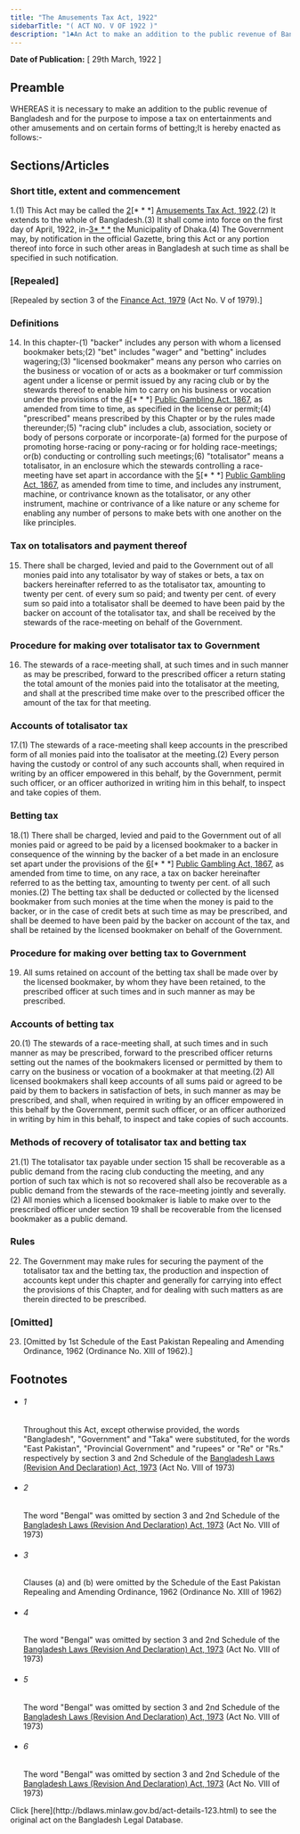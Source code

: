 ```yaml
---
title: "The Amusements Tax Act, 1922"
sidebarTitle: "( ACT NO. V OF 1922 )"
description: "1♣An Act to make an addition to the public revenue of Bangladesh and for that purpose to impose a tax on entertainments and other amusements and on certain forms of betting."
---
```


**Date of Publication:** [ 29th March, 1922 ]

## Preamble

WHEREAS it is necessary to make an addition to the public revenue of Bangladesh and for the purpose to impose a tax on entertainments and other amusements and on certain forms of betting;It is hereby enacted as follows:-

## Sections/Articles

### Short title, extent and commencement

1.(1) This Act may be called the [2](1)[\* \* \*] [Amusements Tax Act, 1922](/laws/volume-7/act-123 "Amusements Tax Act, 1922").(2) It extends to the whole of Bangladesh.(3) It shall come into force on the first day of April, 1922, in-[3](2)[\* \* \*](c) the Municipality of Dhaka.(4) The Government may, by notification in the official Gazette, bring this Act or any portion thereof into force in such other areas in Bangladesh at such time as shall be specified in such notification.

### [Repealed]

[Repealed by section 3 of the [Finance Act, 1979](/laws/volume-21/act-584 "Finance Act, 1979") (Act No. V of 1979).]

### Definitions

14. In this chapter-(1) "backer" includes any person with whom a licensed bookmaker bets;(2) "bet" includes "wager" and "betting" includes wagering;(3) "licensed bookmaker" means any person who carries on the business or vocation of or acts as a bookmaker or turf commission agent under a license or permit issued by any racing club or by the stewards thereof to enable him to carry on his business or vocation under the provisions of the [4](1)[\* \* \*] [Public Gambling Act, 1867](/laws/volume-1/act-16 "Public Gambling Act, 1867"), as amended from time to time, as specified in the license or permit;(4) "prescribed" means prescribed by this Chapter or by the rules made thereunder;(5) "racing club" includes a club, association, society or body of persons corporate or incorporate-(a) formed for the purpose of promoting horse-racing or pony-racing or for holding race-meetings; or(b) conducting or controlling such meetings;(6) "totalisator" means a totalisator, in an enclosure which the stewards controlling a race-meeting have set apart in accordance with the [5](2)[\* \* \*] [Public Gambling Act, 1867](/laws/volume-1/act-16 "Public Gambling Act, 1867"), as amended from time to time, and includes any instrument, machine, or contrivance known as the totalisator, or any other instrument, machine or contrivance of a like nature or any scheme for enabling any number of persons to make bets with one another on the like principles.

### Tax on totalisators and payment thereof

15. There shall be charged, levied and paid to the Government out of all monies paid into any totalisator by way of stakes or bets, a tax on backers hereinafter referred to as the totalisator tax, amounting to twenty per cent. of every sum so paid; and twenty per cent. of every sum so paid into a totalisator shall be deemed to have been paid by the backer on account of the totalisator tax, and shall be received by the stewards of the race-meeting on behalf of the Government.

### Procedure for making over totalisator tax to Government

16. The stewards of a race-meeting shall, at such times and in such manner as may be prescribed, forward to the prescribed officer a return stating the total amount of the monies paid into the totalisator at the meeting, and shall at the prescribed time make over to the prescribed officer the amount of the tax for that meeting.

### Accounts of totalisator tax

17.(1) The stewards of a race-meeting shall keep accounts in the prescribed form of all monies paid into the toalisator at the meeting.(2) Every person having the custody or control of any such accounts shall, when required in writing by an officer empowered in this behalf, by the Government, permit such officer, or an officer authorized in writing him in this behalf, to inspect and take copies of them.

### Betting tax

18.(1) There shall be charged, levied and paid to the Government out of all monies paid or agreed to be paid by a licensed bookmaker to a backer in consequence of the winning by the backer of a bet made in an enclosure set apart under the provisions of the [6](1)[\* \* \*] [Public Gambling Act, 1867](/laws/volume-1/act-16 "Public Gambling Act, 1867"), as amended from time to time, on any race, a tax on backer hereinafter referred to as the betting tax, amounting to twenty per cent. of all such monies.(2) The betting tax shall be deducted or collected by the licensed bookmaker from such monies at the time when the money is paid to the backer, or in the case of credit bets at such time as may be prescribed, and shall be deemed to have been paid by the backer on account of the tax, and shall be retained by the licensed bookmaker on behalf of the Government.

### Procedure for making over betting tax to Government

19. All sums retained on account of the betting tax shall be made over by the licensed bookmaker, by whom they have been retained, to the prescribed officer at such times and in such manner as may be prescribed.

### Accounts of betting tax

20.(1) The stewards of a race-meeting shall, at such times and in such manner as may be prescribed, forward to the prescribed officer returns setting out the names of the bookmakers licensed or permitted by them to carry on the business or vocation of a bookmaker at that meeting.(2) All licensed bookmakers shall keep accounts of all sums paid or agreed to be paid by them to backers in satisfaction of bets, in such manner as may be prescribed, and shall, when required in writing by an officer empowered in this behalf by the Government, permit such officer, or an officer authorized in writing by him in this behalf, to inspect and take copies of such accounts.

### Methods of recovery of totalisator tax and betting tax

21.(1) The totalisator tax payable under section 15 shall be recoverable as a public demand from the racing club conducting the meeting, and any portion of such tax which is not so recovered shall also be recoverable as a public demand from the stewards of the race-meeting jointly and severally.(2) All monies which a licensed bookmaker is liable to make over to the prescribed officer under section 19 shall be recoverable from the licensed bookmaker as a public demand.

### Rules

22. The Government may make rules for securing the payment of the totalisator tax and the betting tax, the production and inspection of accounts kept under this chapter and generally for carrying into effect the provisions of this Chapter, and for dealing with such matters as are therein directed to be prescribed.

### [Omitted]

23. [Omitted by 1st Schedule of the East Pakistan Repealing and Amending Ordinance, 1962 (Ordinance No. XIII of 1962).]

## Footnotes

- ###### 1

  Throughout this Act, except otherwise provided, the words "Bangladesh", "Government" and "Taka" were substituted, for the words "East Pakistan", "Provincial Government" and "rupees" or "Re" or "Rs." respectively by section 3 and 2nd Schedule of the [Bangladesh Laws (Revision And Declaration) Act, 1973](/laws/volume-17/act-430 "Bangladesh Laws (Revision And Declaration) Act, 1973") (Act No. VIII of 1973)

- ###### 2

  The word "Bengal" was omitted by section 3 and 2nd Schedule of the [Bangladesh Laws (Revision And Declaration) Act, 1973](/laws/volume-17/act-430 "Bangladesh Laws (Revision And Declaration) Act, 1973") (Act No. VIII of 1973)

- ###### 3

  Clauses (a) and (b) were omitted by the Schedule of the East Pakistan Repealing and Amending Ordinance, 1962 (Ordinance No. XIII of 1962)

- ###### 4

  The word "Bengal" was omitted by section 3 and 2nd Schedule of the [Bangladesh Laws (Revision And Declaration) Act, 1973](/laws/volume-17/act-430 "Bangladesh Laws (Revision And Declaration) Act, 1973") (Act No. VIII of 1973)

- ###### 5

  The word "Bengal" was omitted by section 3 and 2nd Schedule of the [Bangladesh Laws (Revision And Declaration) Act, 1973](/laws/volume-17/act-430 "Bangladesh Laws (Revision And Declaration) Act, 1973") (Act No. VIII of 1973)

- ###### 6

  The word "Bengal" was omitted by section 3 and 2nd Schedule of the [Bangladesh Laws (Revision And Declaration) Act, 1973](/laws/volume-17/act-430 "Bangladesh Laws (Revision And Declaration) Act, 1973") (Act No. VIII of 1973)

<Note>
  Click [here](http://bdlaws.minlaw.gov.bd/act-details-123.html) to see the original act on the Bangladesh Legal Database.
</Note>
